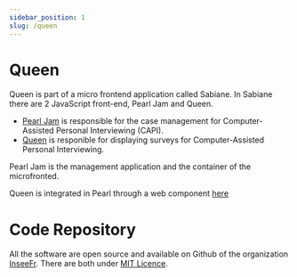 ```yaml
---
sidebar_position: 1
slug: /queen
---
```


# Queen

Queen is part of a micro frontend application called Sabiane. In Sabiane there are 2 JavaScript front-end, Pearl Jam and Queen.

- [Pearl Jam](https://github.com/InseeFr/Pearl-Jam/) is responsible for the case management for Computer-Assisted Personal Interviewing (CAPI).
- [Queen](https://github.com/InseeFr/Queen) is responible for displaying surveys for Computer-Assisted Personal Interviewing.

Pearl Jam is the management application and the container of the microfronted.

Queen is integrated in Pearl through a web component [here](https://github.com/InseeFr/Pearl-Jam/blob/8ef6f31e5f98c6822fb01d8a020db279fc2fdf89/src/components/panel-body/queen-container/component.js)

# Code Repository

All the software are open source and available on Github of the organization [InseeFr](https://github.com/inseeFr/). There are both under [MIT Licence](https://github.com/InseeFr/Queen/blob/781595774fa44a738812b6ac25e3af3aa0a2e40d/LICENSE).
